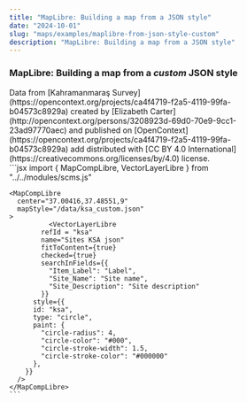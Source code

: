 ```yaml
---
title: "MapLibre: Building a map from a JSON style"
date: "2024-10-01"
slug: "maps/examples/maplibre-from-json-style-custom"
description: "MapLibre: Building a map from a JSON style"
---
```



### MapLibre: Building a map from a _custom_ JSON style

<div className="row mt-3 mb-5 border-top border-bottom py-3">
 <div className="col-6">
    <MapCompLibre 
      center="37.00416,37.48551,9"
      mapStyle="/data/ksa_custom.json"
    >
              <VectorLayerLibre
            refId = "ksa"
            name="Sites KSA json"
            fitToContent={true}
            checked={true}
            searchInFields={{
              "Item_Label": "Label",
              "Site_Name": "Site name",
              "Site_Description": "Site description"
            }}
          style={{
          id: "ksa",
          type: "circle",
          paint: {
            "circle-radius": 4,
            "circle-color": "#000",
            "circle-stroke-width": 1.5,
            "circle-stroke-color": "#000000"
          },
        }}
      />
    </MapCompLibre>
     Data from [Kahramanmaraş Survey](https://opencontext.org/projects/ca4f4719-f2a5-4119-99fa-b04573c8929a) created by [Elizabeth Carter](http://opencontext.org/persons/3208923d-69d0-70e9-9cc1-23ad97770aec) and published on [OpenContext](https://opencontext.org/projects/ca4f4719-f2a5-4119-99fa-b04573c8929a) add distributed with [CC BY 4.0 International](https://creativecommons.org/licenses/by/4.0) license.
  </div>
  <div className="col-6">
    ```jsx
    import {
        MapCompLibre,
        VectorLayerLibre
    } from "../../modules/scms.js"

    <MapCompLibre 
      center="37.00416,37.48551,9"
      mapStyle="/data/ksa_custom.json"
    >
              <VectorLayerLibre
            refId = "ksa"
            name="Sites KSA json"
            fitToContent={true}
            checked={true}
            searchInFields={{
              "Item_Label": "Label",
              "Site_Name": "Site name",
              "Site_Description": "Site description"
            }}
          style={{
          id: "ksa",
          type: "circle",
          paint: {
            "circle-radius": 4,
            "circle-color": "#000",
            "circle-stroke-width": 1.5,
            "circle-stroke-color": "#000000"
          },
        }}
      />
    </MapCompLibre>
    ```

  </div>
</div>
